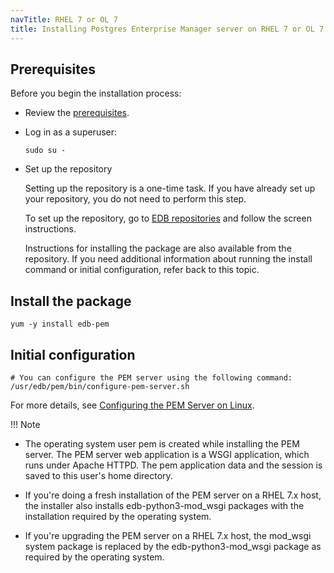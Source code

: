 ```yaml
---
navTitle: RHEL 7 or OL 7
title: Installing Postgres Enterprise Manager server on RHEL 7 or OL 7 x86_64
---
```


## Prerequisites

Before you begin the installation process:

- Review the [prerequisites](/pem/latest/installing_pem_server/pem_server_inst_linux/prerequisites/).

- Log in as a superuser:

  ```shell
  sudo su -
  ```

- Set up the repository

  Setting up the repository is a one-time task. If you have already set up your repository, you do not need to perform this step.

  To set up the repository, go to [EDB repositories](https://www.enterprisedb.com/repos-downloads) and follow the screen instructions.

  Instructions for installing the package are also available from the repository. If you need additional information about running the install command or initial configuration, refer back to this topic.

## Install the package

```shell
yum -y install edb-pem
```

## Initial configuration

```shell
# You can configure the PEM server using the following command:
/usr/edb/pem/bin/configure-pem-server.sh
```

For more details, see [Configuring the PEM Server on Linux](/pem/latest/installing_pem_server/installing_on_linux/configuring_the_pem_server_on_linux/).

!!! Note

- The operating system user pem is created while installing the PEM server. The PEM server web application is a WSGI application, which runs under Apache HTTPD. The pem application data and the session is saved to this user's home directory.

- If you're doing a fresh installation of the PEM server on a RHEL 7.x host, the installer also installs edb-python3-mod_wsgi packages with the installation required by the operating system.

- If you're upgrading the PEM server on a RHEL 7.x host, the mod_wsgi system package is replaced by the edb-python3-mod_wsgi package as required by the operating system.
